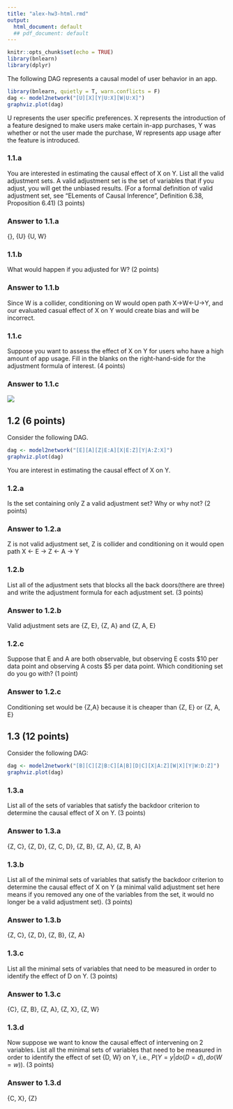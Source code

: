 ```yaml
---
title: "alex-hw3-html.rmd"
output:
  html_document: default
  ## pdf_document: default
---
```


```r
knitr::opts_chunk$set(echo = TRUE)
library(bnlearn)
library(dplyr)
```


The following DAG represents a causal model of user behavior in an app.

```r
library(bnlearn, quietly = T, warn.conflicts = F)
dag <- model2network("[U][X][Y|U:X][W|U:X]")
graphviz.plot(dag)
```

U represents the user specific preferences.  X represents the introduction of a feature designed to make users make certain in-app purchases, Y was whether or not the user made the purchase, W represents app usage after the feature is introduced.

### 1.1.a 
You are interested in estimating the causal effect of X on Y.  List all the valid adjustment sets. A valid adjustment set is the set of variables that if you adjust, you will get the unbiased results. (For a formal definition of valid adjustment set, see "ELements of Causal Inference", Definition 6.38, Proposition 6.41) (3 points)

### Answer to 1.1.a
{}, {U} {U, W}

### 1.1.b 
What would happen if you adjusted for W? (2 points)

### Answer to 1.1.b
Since W is a collider, conditioning on W would open path X->W<-U->Y, and our evaluated
casual effect of X on Y would create bias and will be incorrect.

### 1.1.c 
Suppose you want to assess the effect of X on Y for users who have a high amount of app usage. Fill in the blanks on the right-hand-side for the adjustment formula of interest. (4 points)  
\begin{align*} 
P(Y = y | do(X=x), W=high) = \sum_{?} P(Y = y | ?)P(?|?) 
\end{align*} 

### Answer to 1.1.c
![](right-hand-side-adjustment-formula.png)


## 1.2 (6 points)

Consider the following DAG.

```r
dag <- model2network("[E][A][Z|E:A][X|E:Z][Y|A:Z:X]")
graphviz.plot(dag)
```

You are interest in estimating the causal effect of X on Y.

### 1.2.a
Is the set containing only Z a valid adjustment set?  Why or why not? (2 points)

### Answer to 1.2.a
Z is not valid adjustment set, Z is collider and conditioning on it would open
path X <- E -> Z <- A -> Y

### 1.2.b
List all of the adjustment sets that blocks all the back doors(there are three) and write the adjustment formula for each adjustment set. (3 points) 

### Answer to 1.2.b
Valid adjustment sets are {Z, E}, {Z, A} and {Z, A, E}

### 1.2.c
Suppose that E and A are both observable, but observing E costs \$10 per data point and observing A costs \$5 per data point.  Which conditioning set do you go with? (1 point) 

### Answer to 1.2.c
Conditioning set would be {Z,A} because it is cheaper than {Z, E} or {Z, A, E}

## 1.3 (12 points)
Consider the following DAG:

```r
dag <- model2network("[B][C][Z|B:C][A|B][D|C][X|A:Z][W|X][Y|W:D:Z]")
graphviz.plot(dag)
```

### 1.3.a
List all of the sets of variables that satisfy the backdoor criterion to determine the causal effect of X on Y. (3 points)

### Answer to 1.3.a
{Z, C}, {Z, D}, {Z, C, D}, {Z, B}, {Z, A}, {Z, B, A}

### 1.3.b 
List all of the minimal sets of variables that satisfy the backdoor criterion to determine the causal effect of X on Y (a minimal valid adjustment set here means if you removed any one of the variables from the set, it would no longer be a valid adjustment set). (3 points) 

### Answer to 1.3.b 
{Z, C}, {Z, D}, {Z, B}, {Z, A}

### 1.3.c
List all the minimal sets of variables that need to be measured in order to identify the effect of D on Y. (3 points)

### Answer to 1.3.c
{C}, {Z, B}, {Z, A}, {Z, X}, {Z, W}

### 1.3.d
Now suppose we want to know the causal effect of intervening on 2 variables.  List all the minimal sets of variables that need to be measured in order to identify the effect of set {D, W} on Y, i.e., $P(Y=y|do(D=d), do(W=w))$. (3 points)

### Answer to 1.3.d
{C, X}, {Z}


